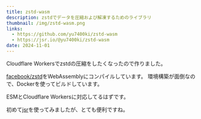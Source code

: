 ```yaml
---
title: zstd-wasm
description: zstdでデータを圧縮および解凍するためのライブラリ
thumbnail: /img/zstd-wasm.png
links:
  - https://github.com/yu7400ki/zstd-wasm
  - https://jsr.io/@yu7400ki/zstd-wasm
date: 2024-11-01
---
```


Cloudflare Workersでzstdの圧縮をしたくなったので作りました。

[facebook/zstd](https://github.com/facebook/zstd)をWebAssemblyにコンパイルしています。
環境構築が面倒なので、Dockerを使ってビルドしています。

ESMとCloudflare Workersに対応してるはずです。

初めて[jsr](https://jsr.io)を使ってみましたが、とても便利ですね。
